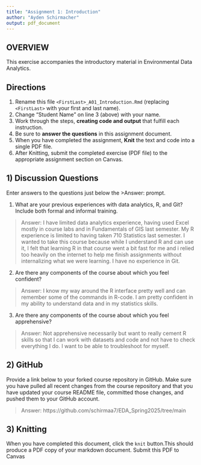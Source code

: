 ```yaml
---
title: "Assignment 1: Introduction"
author: "Ayden Schirmacher"
output: pdf_document
---
```


## OVERVIEW

This exercise accompanies the introductory material in Environmental Data Analytics. 

## Directions
1.  Rename this file `<FirstLast>_A01_Introduction.Rmd` (replacing `<FirstLast>` with your first and last name).
2.  Change "Student Name" on line 3 (above) with your name.
3.  Work through the steps, **creating code and output** that fulfill each instruction.
4.  Be sure to **answer the questions** in this assignment document.
5.  When you have completed the assignment, **Knit** the text and code into a single PDF file.
6.  After Knitting, submit the completed exercise (PDF file) to the appropriate assignment section on Canvas.


## 1) Discussion Questions
Enter answers to the questions just below the >Answer: prompt.

1. What are your previous experiences with data analytics, R, and Git? Include both formal and informal training.

> Answer: I have limited data analytics experience, having used Excel mostly in course labs and in Fundamentals of GIS last semester. My R experience is limited to having taken 710 Statistics last semester. I wanted to take this course because while I understand R and can use it, I felt that learning R in that course went a bit fast for me and i relied too heavily on the internet to help me finish assignments without internalizing what we were learning. I have no experience in Git. 

2. Are there any components of the course about which you feel confident?

> Answer: I know my way around the R interface pretty well and can remember some of the commands in R-code. I am pretty confident in my ability to understand data and in my statistics skills.  

3. Are there any components of the course about which you feel apprehensive?

> Answer: Not apprehensive necessarily but want to really cement R skills so that I can work with datasets and code and not have to check everything I do. I want to be able to troubleshoot for myself. 


## 2) GitHub

Provide a link below to your forked course repository in GitHub. Make sure you have pulled all recent changes from the course repository and that you have updated your course README file, committed those changes, and pushed them to your GitHub account. 

> Answer: https://github.com/schirmaa7/EDA_Spring2025/tree/main

## 3) Knitting
When you have completed this document, click the `knit` button.This should produce a PDF copy of your markdown document. Submit this PDF to Canvas 
